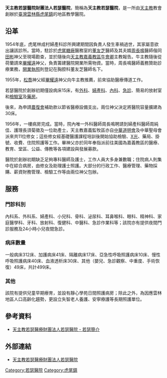 {{primarysources|time=2016-09-02T00:22:47+00:00}}
{{Hospital Clinic Information
| name                          = 若瑟醫院
| logo                          = [[檔案:若瑟醫院_logo.jpg|250px]]
| full_name                     = 天主教若瑟醫療財團法人若瑟醫院
| name_en                       = St. Joseph's Hospital
| abbreviated_name              = 若瑟醫院、天主教若瑟醫院
| open_date                     = 1955年（設立登記）
| closing_date                  =
| area                          = 
| country                       = {{ROC-TW}}
| affiliation                   = [[天主教嘉義教區|天主教嘉義教區]]
| location                      = [[雲林縣|雲林縣]][[虎尾鎮|虎尾鎮]]新生路74號
| zip_code                      = 632-41
| telephone_no                  = +886 5 633 7333
| Division_of_medical_liability = 地區[[教學醫院|教學醫院]]
| sickbed                       = 499床
| special_medical               = 
| key_people                    = 
| num_employees                 = 
| homepage                      = http://www.stjoho.org.tw/www2012/
| footnotes                     = 
| width                         = 
|image=[[檔案:St._Joseph's_Hospital_in_Huwei.jpg|250px]]
}}

'''天主教若瑟醫院財團法人若瑟醫院'''，簡稱為'''天主教若瑟醫院'''，是一所由[[天主教|天主教]]教會創辦於[[臺灣|臺灣]][[雲林縣|雲林縣]][[虎尾鎮|虎尾鎮]]的地區教學醫院。

==沿革==
1954年底，虎尾林成村婦產科診所興建期間因負責人發生車禍過世，其家屬意欲出讓該診所。當時，駐診於[[虎尾糖廠|虎尾糖廠]]醫務室的[[董友芝|董友芝]]醫師及其夫婿[[周長鳴|周長鳴]]醫師偕同[[田彬|田彬]]神父至現場勘查，並於隨後向[[天主教嘉義教區|天主教嘉義教區]][[牛會卿|牛會卿]]主教報告。牛主教隨後從荷蘭請來[[畢耀遠|畢耀遠]]神父，負責籌建醫院開業所需物資。當時，周長鳴醫師義務贊助診療業務，[[開業執照|開業執照]]則登記在胸腔科董友芝醫師名下。

1955年，[[松喬|松喬]]神父經[[畢耀遠|畢耀遠]]神父向牛主教推薦，前來協助醫療傳道工作。

若瑟醫院於創辦初期僅設病床15床，有[[外科|外科]]、[[婦產科|婦產科]]、[[內科|內科]]、[[急診|急診]]、簡易的放射室和[[檢驗醫學|檢驗室]]及[[藥房|藥房]]。

後來，為申請[[農復會|農復會]]補助款以節省醫療設備支出，兩位神父決定將醫院容量擴建為30床。

1956年，一樓病房完成。當時，院內唯一外科醫師周長鳴聘請到婦產科醫師周純佳、護理長須菊徵及一位助產士，天主教嘉義監牧區亦自[[道明會|中華道明會]]及中華聖母會派來共11位修女；這些修女經基礎醫護課程培訓後開始協助檢驗、[[X光|X光]]、藥局、掛號、收費、住院照護等工作。畢神父亦於同年奉指派前往美國為嘉義教區的醫療、教育、堂區、公益、傳教等各項建設與發展募款。

醫院於創辦初期缺乏足夠專科醫師及護士，工作人員大多身兼數職；住院病人則集中在綜合病房，由修女及助理護士照護。大部分的行政工作、醫療管理、藥物採購、薪資財務管理、檢驗工作等由兩位神父包辦。

== 服務 ==

=== 門診科別 ===
內科系、外科系、婦產科、小兒科、骨科、泌尿科、耳鼻喉科、眼科、精神科、家庭醫學科、牙科、放射科、復健科、中醫科、急診作業科等；該院亦有提供夜間門診服務及24小時小兒夜間急診。

=== 病床數量 ===
一般病床312床、加護病床41床、隔離病床17床、亞急性呼吸照護病床10床、慢性呼吸照護病床40床、血液透析床30床、其他（嬰兒、急診觀察、中重度、手術恢復）49床，共計499床。

=== 其他 ===
該院有提供兒童早期療育，並設有靜心學苑日間照護病房；除此之外，為因應雲林地區人口高齡化趨勢，更設立失智老人養護、安寧療護等長期照護單位。
==參考資料==
{{reflist}}
*[http://www.stjoho.org.tw/www2012/about.aspx?l=aaaa 天主教若瑟醫療財團法人若瑟醫院 - 若瑟簡介] {{Wayback|url=http://www.stjoho.org.tw/www2012/about.aspx?l=aaaa |date=20200804030650 }}

==外部連結==
*[http://www.stjoho.org.tw/www2012/ 天主教若瑟醫療財團法人若瑟醫院] {{Wayback|url=http://www.stjoho.org.tw/www2012/ |date=20210429000142 }}

[[Category:若瑟醫院|Category:若瑟醫院]]
[[Category:虎尾鎮|Category:虎尾鎮]]